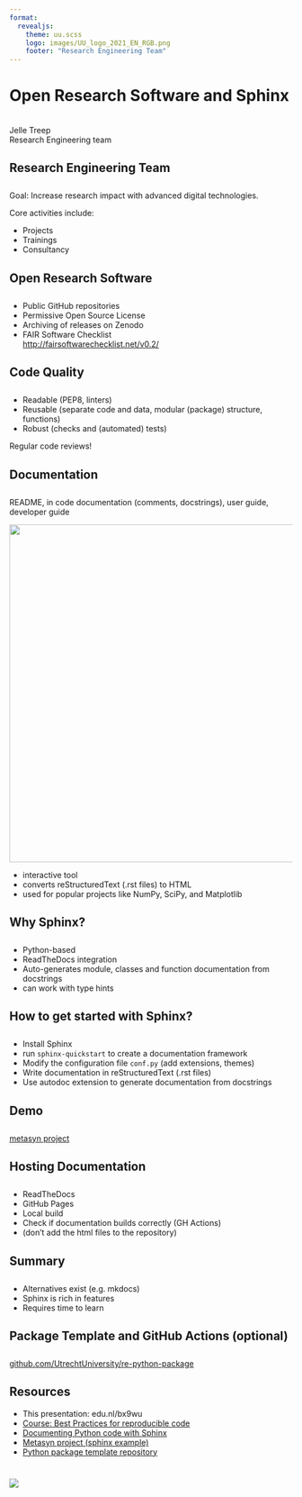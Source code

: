 ```yaml
--- 
format: 
  revealjs:
    theme: uu.scss
    logo: images/UU_logo_2021_EN_RGB.png
    footer: "Research Engineering Team"
---
```


# Open Research Software and Sphinx{data-background-color="#FFCD00"}
<br>
Jelle Treep  
Research Engineering team  


## Research Engineering Team
::: {style="text-align: left; margin-top: 2em"}
Goal: Increase research impact with advanced digital technologies. 

Core activities include:

- Projects
- Trainings
- Consultancy
:::

## Open Research Software
::: {style="text-align: left; margin-top: 2em"}
- Public GitHub repositories
- Permissive Open Source License
- Archiving of releases on Zenodo
- FAIR Software Checklist  
[http://fairsoftwarechecklist.net/v0.2/](http://fairsoftwarechecklist.net/v0.2/)
:::

## Code Quality
::: {style="text-align: left; margin-top: 2em"}

- Readable (PEP8, linters)
- Reusable (separate code and data, modular (package) structure, functions)
- Robust (checks and (automated) tests)

Regular code reviews!
:::

## Documentation
::: {style="text-align: left; margin-top: 2em"}
README, in code documentation (comments, docstrings), user guide, developer guide

![](images/sphinx.jpeg){fig-align="left" width="600"}

- interactive tool
- converts reStructuredText (.rst files) to HTML
- used for popular projects like NumPy, SciPy, and Matplotlib
:::

## Why Sphinx?
::: {style="text-align: left; margin-top: 2em"}

- Python-based
- ReadTheDocs integration
- Auto-generates module, classes and function documentation from docstrings
- can work with type hints
:::

## How to get started with Sphinx?
::: {style="text-align: left; margin-top: 2em"}

- Install Sphinx
- run `sphinx-quickstart` to create a documentation framework
- Modify the configuration file `conf.py` (add extensions, themes)
- Write documentation in reStructuredText (.rst files)
- Use autodoc extension to generate documentation from docstrings
:::

## Demo
::: {style="text-align: left; margin-top: 2em"}
[metasyn project](https://github.com/sodascience/metasyn)
:::

## Hosting Documentation
::: {style="text-align: left; margin-top: 2em"}
- ReadTheDocs
- GitHub Pages
- Local build
- Check if documentation builds correctly (GH Actions)
- (don't add the html files to the repository)
:::

## Summary
::: {style="text-align: left; margin-top: 2em"}
- Alternatives exist (e.g. mkdocs)
- Sphinx is rich in features
- Requires time to learn
:::

## Package Template and GitHub Actions (optional)
::: {style="text-align: left; margin-top: 2em"}

[github.com/UtrechtUniversity/re-python-package](https://github.com/UtrechtUniversity/re-python-package)

:::

## Resources
- This presentation: edu.nl/bx9wu
- [Course: Best Practices for reproducible code](https://utrechtuniversity.github.io/workshop-computational-reproducibility/)
- [Documenting Python code with Sphinx](https://towardsdatascience.com/documenting-python-code-with-sphinx-554e1d6c4f6d)
- [Metasyn project (sphinx example)](https://github.com/sodascience/metasyn)
- [Python package template repository](https://github.com/UtrechtUniversity/re-python-package)

# {data-background-color="#FFCD00"}

![](images/UU_logo_2021_EN_RGB_payoff.png)
